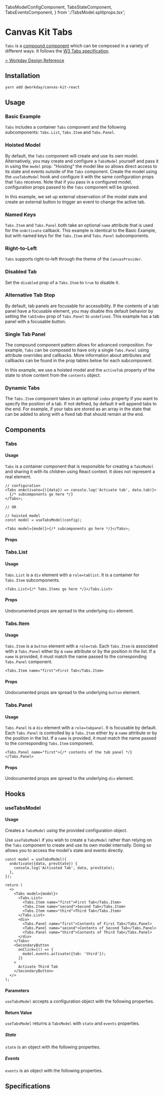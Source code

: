 
  TabsModelConfigComponent,
  TabsStateComponent,
  TabsEventsComponent,
} from './TabsModel.splitprops.tsx';

<Meta title="Components/Containers/Tabs/React" component={Tabs} />

# Canvas Kit Tabs

`Tabs` is a [compound component](/getting-started/for-developers/resources/compound-components/)
which can be composed in a variety of different ways. It follows the
[W3 Tabs specification](https://www.w3.org/TR/wai-aria-practices/#tabpanel).

[> Workday Design Reference](https://design.workday.com/components/navigation/tabs)

## Installation

```sh
yarn add @workday/canvas-kit-react
```

## Usage

### Basic Example

`Tabs` includes a container `Tabs` component and the following subcomponents: `Tabs.List`,
`Tabs.Item` and `Tabs.Panel`.

<ExampleCodeBlock code={Basic} />

### Hoisted Model

By default, the `Tabs` component will create and use its own model. Alternatively, you may create
and configure a `TabsModel` yourself and pass it in using the `model` prop. "Hoisting" the model
like so allows direct access to its state and events outside of the `Tabs` component. Create the
model using the `useTabsModel` hook and configure it with the same configuration props that `Tabs`
receives. Note that if you pass in a configured model, configuration props passed to the `Tabs`
component will be ignored.

In this example, we set up external observation of the model state and create an external button to
trigger an event to change the active tab.

<ExampleCodeBlock code={HoistedModel} />

### Named Keys

`Tabs.Item` and `Tabs.Panel` both take an optional `name` attribute that is used for the
`onActivate` callback. This example is identical to the Basic Example, but with named keys for the
`Tabs.Item` and `Tabs.Panel` subcomponents.

<ExampleCodeBlock code={NamedKeys} />

### Right-to-Left

`Tabs` supports right-to-left through the theme of the `CanvasProvider`.

<ExampleCodeBlock code={RightToLeft} />

### Disabled Tab

Set the `disabled` prop of a `Tabs.Item` to `true` to disable it.

<ExampleCodeBlock code={DisabledTab} />

### Alternative Tab Stop

By default, tab panels are focusable for accessibility. If the contents of a tab panel have a
focusable element, you may disable this default behavior by setting the `tabIndex` prop of
`Tabs.Panel` to `undefined`. This example has a tab panel with a focusable button.

<ExampleCodeBlock code={AlternativeTabStop} />

### Single Tab Panel

The compound component pattern allows for advanced composition. For example, `Tabs` can be composed
to have only a single `Tabs.Panel` using attribute overrides and callbacks. More information about
attributes and callbacks can be found in the prop tables below for each subcomponent.

In this example, we use a hoisted model and the `activeTab` property of the state to show content
from the `contents` object.

<ExampleCodeBlock code={SinglePanel} />

### Dynamic Tabs

The `Tabs.Item` component takes in an optional `index` property if you want to specify the position
of a tab. If not defined, by default it will append tabs to the end. For example, if your tabs are
stored as an array in the state that can be added to along with a fixed tab that should remain at
the end.

<ExampleCodeBlock code={DynamicTabs} />

## Components

### Tabs

#### Usage

`Tabs` is a container component that is responsible for creating a `TabsModel` and sharing it with
its children using React context. It does not represent a real element.

```tsx
// configuration
<Tabs onActivate={({data}) => console.log('Activate tab', data.tab)}>
  {/* subcomponents go here */}
</Tabs>;

// OR

// hoisted model
const model = useTabsModel(config);

<Tabs model={model}>{/* subcomponents go here */}</Tabs>;
```

#### Props

<PropsTable of={Tabs} />

### Tabs.List

#### Usage

`Tabs.List` is a `div` element with a `role=tablist`. It is a container for `Tabs.Item`
subcomponents.

```tsx
<Tabs.List>{/* Tabs.Items go here */}</Tabs.List>
```

#### Props

Undocumented props are spread to the underlying `div` element.

<PropsTable of={Tabs.List} />

### Tabs.Item

#### Usage

`Tabs.Item` is a `button` element with a `role=tab`. Each `Tabs.Item` is associated with a
`Tabs.Panel` either by a `name` attribute or by the position in the list. If a `name` is provided,
it must match the name passed to the corresponding `Tabs.Panel` component.

```tsx
<Tabs.Item name="first">First Tab</Tabs.Item>
```

#### Props

Undocumented props are spread to the underlying `button` element.

<PropsTable of={Tabs.Item} />

### Tabs.Panel

#### Usage

`Tabs.Panel` is a `div` element with a `role=tabpanel`. It is focusable by default. Each
`Tabs.Panel` is controlled by a `Tabs.Item` either by a `name` attribute or by the position in the
list. If a `name` is provided, it must match the name passed to the corresponding `Tabs.Item`
component.

```tsx
<Tabs.Panel name="first">{/* contents of the tab panel */}</Tabs.Panel>
```

#### Props

Undocumented props are spread to the underlying `div` element.

<PropsTable of={Tabs.Panel} />

## Hooks

### useTabsModel

#### Usage

Creates a `TabsModel` using the provided configuration object.

Use `useTabsModel` if you wish to create a `TabsModel` rather than relying on the `Tabs` component
to create and use its own model internally. Doing so allows you to access the model's state and
events directly.

```tsx
const model = useTabsModel({
  onActivate({data, prevState}) {
    console.log('Activated Tab', data, prevState);
  },
});

return (
  <>
    <Tabs model={model}>
      <Tabs.List>
        <Tabs.Item name="first">First Tab</Tabs.Item>
        <Tabs.Item name="second">Second Tab</Tabs.Item>
        <Tabs.Item name="third">Third Tab</Tabs.Item>
      </Tabs.List>
      <div>
        <Tabs.Panel name="first">Contents of First Tab</Tabs.Panel>
        <Tabs.Panel name="second">Contents of Second Tab</Tabs.Panel>
        <Tabs.Panel name="third">Contents of Third Tab</Tabs.Panel>
      </div>
    </Tabs>
    <SecondaryButton
      onClick={() => {
        model.events.activate({tab: 'third'});
      }}
    >
      Activate Third Tab
    </SecondaryButton>
  </>
);
```

#### Parameters

`useTabsModel` accepts a configuration object with the following properties.

<ArgsTable of={TabsModelConfigComponent} />

#### Return Value

`useTabsModel` returns a `TabsModel` with `state` and `events` properties.

##### State

`state` is an object with the following properties.

<ArgsTable of={TabsStateComponent} />

##### Events

`events` is an object with the following properties.

<ArgsTable of={TabsEventsComponent} />

## Specifications

<Specifications file="Tabs.spec.ts" name="Tabs" />
